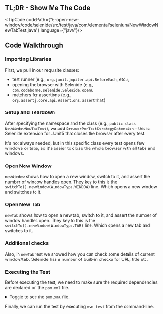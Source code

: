 
## TL;DR - Show Me The Code

<TipCode
    codePath={"6-open-new-window/code/selenide/src/test/java/com/elemental/selenium/NewWindowNewTabTest.java"}
    language={"java"}/>

## Code Walkthrough

### Importing Libraries

First, we pull in our requisite classes:
  * test runner (e.g., `org.junit.jupiter.api.BeforeEach`, etc.),
  * opening the browser with Selenide (e.g., `com.codeborne.selenide.Selenide.open`),
  * matchers for assertions (e.g., `org.assertj.core.api.Assertions.assertThat`)

### Setup and Teardown

After specifying the namespace and the class (e.g., `public class NewWindowNewTabTest`), 
we add `BrowserPerTestStrategyExtension` - this is Selenide extension for JUnit5 that closes the browser after every test.

It's not always needed, but in this specific class every test opens few windows or tabs, so 
it's easier to close the whole browser with all tabs and windows. 

### Open New Window

`newWindow` shows how to open a new window, switch to it, and assert the number of window handles open. They key
to this is the `switchTo().newWindow(WindowType.WINDOW)` line. Which opens a new window and switches to it.

### Open New Tab

`newTab` shows how to open a new tab, switch to it, and assert the number of window handles open. They key to this
is the `switchTo().newWindow(WindowType.TAB)` line. Which opens a new tab and switches to it.

### Additional checks
Also, in `newTab` test we showed how you can check some details of current window/tab. 
Selenide has a number of built-in checks for URL, title etc.

### Executing the Test

Before executing the test, we need to make sure the required dependencies are declared on the `pom.xml` file.

<details>
    <summary>Toggle to see the <code>pom.xml</code> file.</summary>
    <div>
        <TipCode codePath={"6-open-new-window/code/selenide/pom.xml"} language={"xml"}/>
    </div>
</details>

Finally, we can run the test by executing `mvn test` from the command-line.